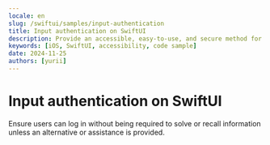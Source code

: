 ```yaml
---
locale: en
slug: /swiftui/samples/input-authentication
title: Input authentication on SwiftUI
description: Provide an accessible, easy-to-use, and secure method for users to authenticate when logging in.
keywords: [iOS, SwiftUI, accessibility, code sample]
date: 2024-11-25
authors: [yurii]
---
```


# Input authentication on SwiftUI

Ensure users can log in without being required to solve or recall information unless an alternative or assistance is provided.

<CodeSample id="input-authentication" framework="swiftui" locale="en"/>
